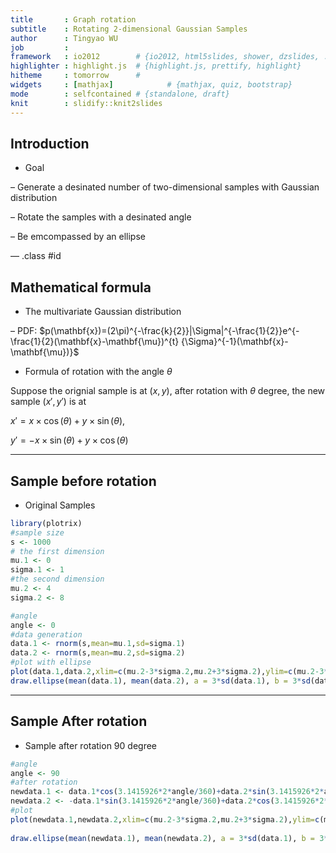 ```yaml
---
title       : Graph rotation
subtitle    : Rotating 2-dimensional Gaussian Samples
author      : Tingyao WU
job         : 
framework   : io2012        # {io2012, html5slides, shower, dzslides, ...}
highlighter : highlight.js  # {highlight.js, prettify, highlight}
hitheme     : tomorrow      # 
widgets     : [mathjax]            # {mathjax, quiz, bootstrap}
mode        : selfcontained # {standalone, draft}
knit        : slidify::knit2slides
---
```


## Introduction

- Goal

-- Generate a desinated number of two-dimensional samples with Gaussian distribution

-- Rotate the samples with a desinated angle

-- Be emcompassed by an ellipse

--- .class #id 

## Mathematical formula
- The multivariate Gaussian distribution

-- PDF: $p(\mathbf{x})=(2\pi)^{-\frac{k}{2}}|\Sigma|^{-\frac{1}{2}}e^{-\frac{1}{2}(\mathbf{x}-\mathbf{\mu})^{t} {\Sigma}^{-1}(\mathbf{x}-\mathbf{\mu})}$


- Formula of rotation with the angle $\theta$

Suppose the orignial sample is at $(x,y)$, after rotation with $\theta$ degree, the new sample $(x',y')$ is at 

$x'=x\times{\cos(\theta)}+y\times{\sin(\theta)}$, 

$y'=-x\times{\sin(\theta)}+y\times{\cos(\theta)}$


---

## Sample before rotation

- Original Samples


```r
library(plotrix)
#sample size
s <- 1000 
# the first dimension
mu.1 <- 0
sigma.1 <- 1
#the second dimension
mu.2 <- 4
sigma.2 <- 8

#angle
angle <- 0
#data generation
data.1 <- rnorm(s,mean=mu.1,sd=sigma.1)
data.2 <- rnorm(s,mean=mu.2,sd=sigma.2)
#plot with ellipse
plot(data.1,data.2,xlim=c(mu.2-3*sigma.2,mu.2+3*sigma.2),ylim=c(mu.2-3*sigma.2,mu.2+3*sigma.2),col="blue")
draw.ellipse(mean(data.1), mean(data.2), a = 3*sd(data.1), b = 3*sd(data.2), angle = 360-angle, deg = TRUE)
```


---

## Sample After rotation

- Sample after rotation 90 degree

```r
#angle
angle <- 90
#after rotation
newdata.1 <- data.1*cos(3.1415926*2*angle/360)+data.2*sin(3.1415926*2*angle/360)
newdata.2 <- -data.1*sin(3.1415926*2*angle/360)+data.2*cos(3.1415926*2*angle/360)
#plot
plot(newdata.1,newdata.2,xlim=c(mu.2-3*sigma.2,mu.2+3*sigma.2),ylim=c(mu.2-3*sigma.2,mu.2+3*sigma.2),col="blue")
                        
draw.ellipse(mean(newdata.1), mean(newdata.2), a = 3*sd(data.1), b = 3*sd(data.2), angle = 360-angle, deg = TRUE)

```

